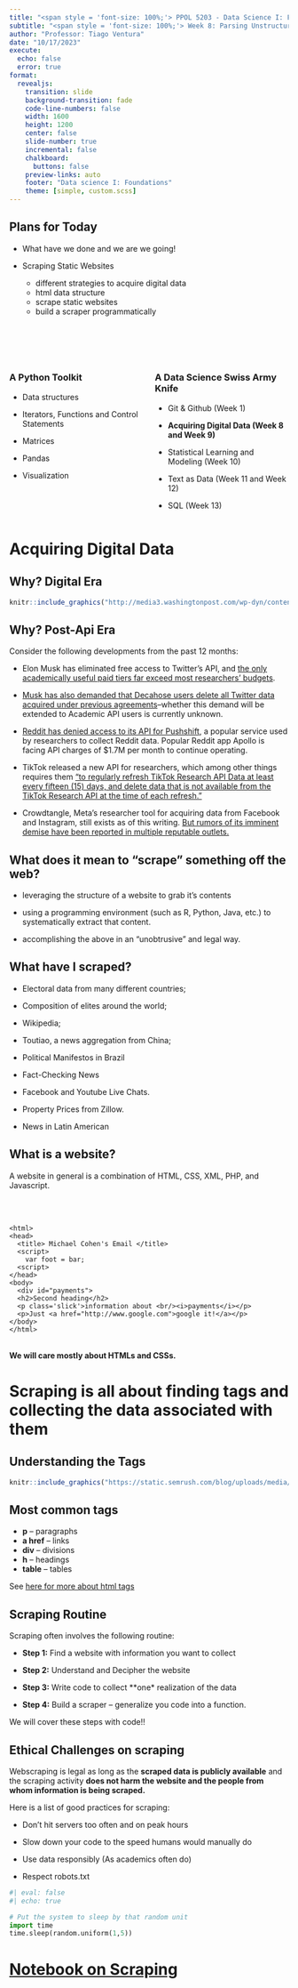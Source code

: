 ```yaml
---
title: "<span style = 'font-size: 100%;'> PPOL 5203 - Data Science I: Foundations </span>"
subtitle: "<span style = 'font-size: 100%;'> Week 8: Parsing Unstructured Data: Scraping Static Websites </span>"
author: "Professor: Tiago Ventura"
date: "10/17/2023"
execute: 
  echo: false
  error: true
format:
  revealjs: 
    transition: slide
    background-transition: fade
    code-line-numbers: false
    width: 1600
    height: 1200
    center: false
    slide-number: true
    incremental: false
    chalkboard: 
      buttons: false
    preview-links: auto
    footer: "Data science I: Foundations"
    theme: [simple, custom.scss]
---
```


## Plans for Today

-   What have we done and we are we going!

-   Scraping Static Websites

    -   different strategies to acquire digital data
    -   html data structure
    -   scrape static websites
    -   build a scraper programmatically

## 

<br> <br>

::: columns
::: {.column width="50%"}
### A Python Toolkit

-   Data structures

-   Iterators, Functions and Control Statements

-   Matrices

-   Pandas

-   Visualization
:::

::: {.column width="50%"}
### A Data Science Swiss Army Knife

-   Git & Github (Week 1)

-   **Acquiring Digital Data (Week 8 and Week 9)**

-   Statistical Learning and Modeling (Week 10)

-   Text as Data (Week 11 and Week 12)

-   SQL (Week 13)
:::
:::

# Acquiring Digital Data

## Why? Digital Era

```r
knitr::include_graphics("http://media3.washingtonpost.com/wp-dyn/content/graphic/2011/02/11/GR2011021100614.jpg")
```

## Why? Post-Api Era

Consider the following developments from the past 12 months:

-   Elon Musk has eliminated free access to Twitter's API, and [the only academically useful paid tiers far exceed most researchers' budgets](https://www.theverge.com/2023/3/30/23662832/twitter-api-tiers-free-bot-novelty-accounts-basic-enterprice-monthly-price).

-   [Musk has also demanded that Decahose users delete all Twitter data acquired under previous agreements](https://inews.co.uk/news/twitter-researchers-delete-data-unless-pay-2364535)--whether this demand will be extended to Academic API users is currently unknown.

-   [Reddit has denied access to its API for Pushshift](https://www.reddit.com/r/modnews/comments/134tjpe/reddit_data_api_update_changes_to_pushshift_access/), a popular service used by researchers to collect Reddit data. Popular Reddit app Apollo is facing API charges of \$1.7M per month to continue operating.

-   TikTok released a new API for researchers, which among other things requires them ["to regularly refresh TikTok Research API Data at least every fifteen (15) days, and delete data that is not available from the TikTok Research API at the time of each refresh."](https://www.tiktok.com/legal/page/global/terms-of-service-research-api/en)

-   Crowdtangle, Meta's researcher tool for acquiring data from Facebook and Instagram, still exists as of this writing. [But rumors of its imminent demise have been reported in multiple reputable outlets.](https://www.bloomberg.com/news/articles/2022-06-23/meta-pulls-support-for-tool-used-to-keep-misinformation-in-check?leadSource=uverify%20wall)

## What does it mean to "scrape" something off the web?

-   leveraging the structure of a website to grab it's contents

-   using a programming environment (such as R, Python, Java, etc.) to systematically extract that content.

-   accomplishing the above in an "unobtrusive" and legal way.

## What have I scraped?

-   Electoral data from many different countries;

-   Composition of elites around the world;

-   Wikipedia;

-   Toutiao, a news aggregation from China;

-   Political Manifestos in Brazil

-   Fact-Checking News

-   Facebook and Youtube Live Chats.

-   Property Prices from Zillow.

-   News in Latin American

## What is a website?

A website in general is a combination of HTML, CSS, XML, PHP, and Javascript.

<br><br>

```         
<html>
<head>
  <title> Michael Cohen's Email </title>
  <script>
    var foot = bar;
  <script>
</head>
<body>
  <div id="payments">
  <h2>Second heading</h2>
  <p class='slick'>information about <br/><i>payments</i></p>
  <p>Just <a href="http://www.google.com">google it!</a></p>
</body>
</html>
```

<br> **We will care mostly about HTMLs and CSSs.**

# Scraping is all about finding tags and collecting the data associated with them


## Understanding the Tags

```r
knitr::include_graphics("https://static.semrush.com/blog/uploads/media/59/fc/59fc528eecc00e43b1a3ed5d9b9933ee/4YA3vCJ_Hw6DucoVZ40FbKFRppAReJVOkLKHcZlDkO-9geydLO6tw9uzFJFZf5nam3QcT7p0hRdpFyL2uPhoDISD8CPZwfPE5GTqgpH53q9M99QWgDVhjgQrCMOlQI9fA1T2dCxJ5T2goCV3k1wo-Jc.webp")
```

## Most common tags

-   **p** -- paragraphs
-   **a href** -- links
-   **div** -- divisions
-   **h** -- headings
-   **table** -- tables

See [here for more about html tags](https://betterprogramming.pub/understanding-html-basics-for-web-scraping-ae351ee0b3f9)


## Scraping Routine

Scraping often involves the following routine:

-   **Step 1:** Find a website with information you want to collect

-   **Step 2:** Understand and Decipher the website

-   **Step 3:** Write code to collect \*\*one\* realization of the data

-   **Step 4:** Build a scraper -- generalize you code into a function.

We will cover these steps with code!!

## Ethical Challenges on scraping

Webscraping is legal as long as the **scraped data is publicly available** and the scraping activity **does not harm the website and the people from whom information is being scraped.**

Here is a list of good practices for scraping:

-   Don't hit servers too often and on peak hours

-   Slow down your code to the speed humans would manually do

-   Use data responsibly (As academics often do)

-   Respect robots.txt

```python
#| eval: false
#| echo: true

# Put the system to sleep by that random unit
import time
time.sleep(random.uniform(1,5))
```

# [Notebook on Scraping](/lecture_notes/week-08/_week-07_scraping_static.html)

